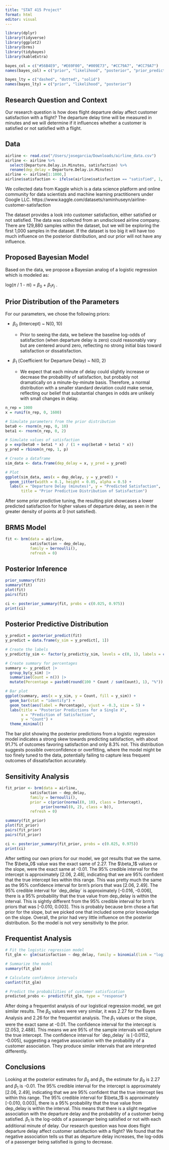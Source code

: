 ```yaml
---
title: "STAT 415 Project"
format: html
editor: visual
---
```


```r
library(dplyr)
library(tidyverse)
library(ggplot2)
library(brms)
library(tidybayes)
library(kableExtra)

bayes_col = c("#56B4E9", "#E69F00", "#009E73", "#CC79A7", "#CC79A7")
names(bayes_col) = c("prior", "likelihood", "posterior", "prior_predict", "posterior_predict")

bayes_lty = c("dashed", "dotted", "solid")
names(bayes_lty) = c("prior", "likelihood", "posterior")
```

## Research Question and Context

Our research question is how does flight departure delay affect customer satisfaction with a flight? The departure delay time will be measured in minutes and we will determine if it influences whether a customer is satisfied or not satisfied with a flight.

## Data

```r
airline <- read.csv("/Users/josegarcia/Downloads/airline_data.csv")
airline <- airline %>%
  select(Departure.Delay.in.Minutes, satisfaction) %>%
  rename(dep_delay = Departure.Delay.in.Minutes)
airline <- airline[1:1000,]
airline$satisfaction <- ifelse(airline$satisfaction == "satisfied", 1, 0)
```

We collected data from Kaggle which is a data science platform and online community for data scientists and machine learning practitioners under Google LLC. https://www.kaggle.com/datasets/raminhuseyn/airline-customer-satisfaction

The dataset provides a look into customer satisfaction, either satisfied or not satisfied. The data was collected from an undisclosed airline company. There are 129,880 samples within the dataset, but we will be exploring the first 1,000 samples in the dataset. If the dataset is too big it will have too much influence on the posterior distribution, and our prior will not have any influence.

## Proposed Bayesian Model

Based on the data, we propose a Bayesian analog of a logistic regression which is modeled as:

log($\pi$ / 1 - $\pi$i) = $\beta_0$ + $\beta_1x_j$ .

## Prior Distribution of the Parameters

For our parameters, we chose the following priors:

-   $\beta_0$ (Intercept) \~ N(0, 10)

    -   Prior to seeing the data, we believe the baseline log-odds of satisfaction (when departure delay is zero) could reasonably vary but are centered around zero, reflecting no strong initial bias toward satisfaction or dissatisfaction.

-   $\beta_1$ (Coefficient for Departure Delay) \~ N(0, 2)

    -   We expect that each minute of delay could slightly increase or decrease the probability of satisfaction, but probably not dramatically on a minute-by-minute basis. Therefore, a normal distribution with a smaller standard deviation could make sense, reflecting our belief that substantial changes in odds are unlikely with small changes in delay.

```r
n_rep = 1000
x = runif(n_rep, 0, 1600)  

# Simulate parameters from the prior distribution
beta0 <- rnorm(n_rep, 0, 10)  
beta1 <- rnorm(n_rep, 0, 2)      

# Simulate values of satisfaction 
p = exp(beta0 + beta1 * x) / (1 + exp(beta0 + beta1 * x))
y_pred = rbinom(n_rep, 1, p)

# Create a dataframe 
sim_data <- data.frame(dep_delay = x, y_pred = y_pred)

# Plot 
ggplot(sim_data, aes(x = dep_delay, y = y_pred)) + 
  geom_jitter(width = 0.1, height = 0.05, alpha = 0.5) +
  labs(x = "Departure Delay (minutes)", y = "Predicted Satisfaction",
       title = "Prior Predictive Distribution of Satisfaction")
```

After some prior predictive tuning, the resulting plot showcases a lower predicted satisfaction for higher values of departure delay, as seen in the greater density of points at 0 (not satisfied).

## BRMS Model

```r
fit <- brm(data = airline,
           satisfaction ~ dep_delay,
           family = bernoulli(),
           refresh = 0)
```

## Posterior Inference

```r
prior_summary(fit)
summary(fit)
plot(fit)
pairs(fit)
```

```r
ci <- posterior_summary(fit, probs = c(0.025, 0.975))
print(ci)
```

## Posterior Predictive Distribution

```r
y_predict = posterior_predict(fit)
y_predict = data.frame(y_sim = y_predict[, 1])

# Create the labels
y_predict$y_sim <- factor(y_predict$y_sim, levels = c(0, 1), labels = c("Not Satisfied (0)", "Satisfied (1)"))

# Create summary for percentages
summary <- y_predict |>
  group_by(y_sim) |>
  summarise(Count = n()) |>
  mutate(Percentage = paste0(round(100 * Count / sum(Count), 1), "%"))

# Bar plot
ggplot(summary, aes(x = y_sim, y = Count, fill = y_sim)) +
  geom_bar(stat = "identity") +
  geom_text(aes(label = Percentage), vjust = -0.3, size = 5) +
  labs(title = "Posterior Predictions for a Single X",
       x = "Prediction of Satisfaction", 
       y = "Count") +
  theme_minimal()
```

The bar plot showing the posterior predictions from a logistic regression model indicates a strong skew towards predicting satisfaction, with about 91.7% of outcomes favoring satisfaction and only 8.3% not. This distribution suggests possible overconfidence or overfitting, where the model might be too finely tuned to the data, potentially failing to capture less frequent outcomes of dissatisfaction accurately.

## Sensitivity Analysis

```r
fit_prior <- brm(data = airline,
           satisfaction ~ dep_delay,
           family = bernoulli(),
           prior = c(prior(normal(0, 10), class = Intercept),
                prior(normal(0, 2), class = b)),
           refresh = 0)
```

```r
summary(fit_prior)
plot(fit_prior)
pairs(fit_prior)
pairs(fit_prior)
```

```r
ci <- posterior_summary(fit_prior, probs = c(0.025, 0.975))
print(ci)
```

After setting our own priors for our model, we got results that we the same. The \$\\beta_0\$ value was the exact same of 2.27. The \$\\beta_1\$ values or the slope, were the exact same at -0.01. The 95% credible interval for the intercept is approximately \[2.06, 2.48\], indicating that we are 95% confident that the true intercept lies within this range. This was pretty much the same as the 95% confidence interval for brm's priors that was \[2.06, 2.49\]. The 95% credible interval for \`dep_delay\` is approximately \[-0.016, -0.006\], there is a 95% probability that the true value from dep_delay is within the interval. This is sightly different from the 95% credible interval for brm's priors that was \[-0.010, 0.003\]. This is probably because brm chose a flat prior for the slope, but we picked one that included some prior knowledge on the slope. Overall, the prior had very little influence on the posterior distribution. So the model is not very sensitivity to the prior.

## Frequentist Analysis

```r
# Fit the logistic regression model
fit_glm <- glm(satisfaction ~ dep_delay, family = binomial(link = "logit"), data = airline)

# Summarize the model
summary(fit_glm)
```

```r
# Calculate confidence intervals
confint(fit_glm)

# Predict the probabilities of customer satisfication
predicted_probs <- predict(fit_glm, type = "response")
```

After doing a frequentist analysis of our logistical regression model, we got similar results. The $\beta_0$ values were very similar, it was 2.27 for the Bayes Analysis and 2.26 for the frequentist analysis. The $\beta_1$ values or the slope, were the exact same at -0.01. The confidence interval for the intercept is \[2.053, 2.488\]. This means we are 95% of the sample intervals will capture the true intercept. The confidence interval for \`dep_delay\` is \[-0.0152, -0.005\], suggesting a negative association with the probability of a customer association. They produce similar intervals that are interpreted differently.

## Conclusions

Looking at the posterior estimates for $\beta_0$ and $\beta_1$, the estimate for $\beta_0$ is 2.27 and $\beta_1$ is -0.01. The 95% credible interval for the intercept is approximately \[2.06, 2.49\], indicating that we are 95% confident that the true intercept lies within this range. The 95% credible interval for \$\\beta_1\$ is approximately \[-0.010, 0.003\], there is a 95% probability that the true value from dep_delay is within the interval. This means that there is a slight negative association with the departure delay and the probability of a customer being satisfied. $\beta_1$ is the log-odds of a passenger being satisfied or not with each additional minute of delay. Our research question was how does flight departure delay affect customer satisfaction with a flight? We found that the negative association tells us that as departure delay increases, the log-odds of a passenger being satisfied is going to decrease.
